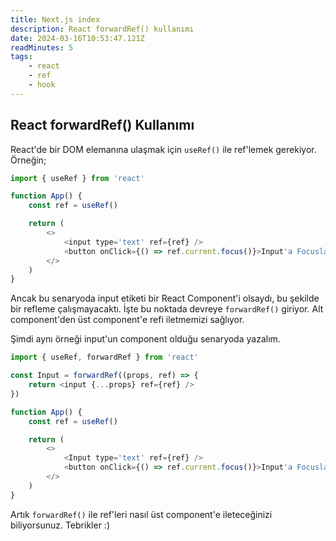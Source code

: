 ```yaml
---
title: Next.js index
description: React forwardRef() kullanımı
date: 2024-03-16T10:53:47.121Z
readMinutes: 5
tags:
    - react
    - ref
    - hook
---
```


## React forwardRef() Kullanımı

React'de bir DOM elemanına ulaşmak için `useRef()` ile ref'lemek gerekiyor. Örneğin;

```js /ref/
import { useRef } from 'react'

function App() {
    const ref = useRef()

    return (
        <>
            <input type='text' ref={ref} />
            <button onClick={() => ref.current.focus()}>Input'a Focusla</button>
        </>
    )
}
```

Ancak bu senaryoda input etiketi bir React Component'i olsaydı, bu şekilde bir refleme çalışmayacaktı. İşte bu noktada devreye `forwardRef()` giriyor. Alt component'den üst component'e refi iletmemizi sağlıyor.

Şimdi aynı örneği input'un component olduğu senaryoda yazalım.

```js
import { useRef, forwardRef } from 'react'

const Input = forwardRef((props, ref) => {
    return <input {...props} ref={ref} />
})

function App() {
    const ref = useRef()

    return (
        <>
            <Input type='text' ref={ref} />
            <button onClick={() => ref.current.focus()}>Input'a Focusla</button>
        </>
    )
}
```

Artık `forwardRef()` ile ref'leri nasıl üst component'e ileteceğinizi biliyorsunuz. Tebrikler :)
